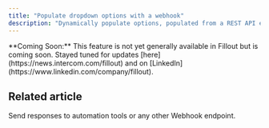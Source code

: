 ```yaml
---
title: "Populate dropdown options with a webhook"
description: "Dynamically populate options, populated from a REST API endpoint of your choice. "
---
```



<Info>
   **Coming Soon:** This feature is not yet generally available in Fillout but is coming soon. Stayed tuned for updates [here](https://news.intercom.com/fillout) and on [LinkedIn](https://www.linkedin.com/company/fillout).
</Info>

## Related article
<CardGroup cols={3}>
  <Card title="Send submissions to a webhook" icon="webhook" iconType="regular" color="#FFC738">
Send responses to automation tools or any other Webhook endpoint.
  </Card>
</CardGroup>